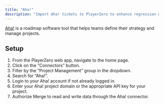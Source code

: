 ```yaml
---
title: "Aha!"
description: "Import Aha! tickets to PlayerZero to enhance regression detection and more."
---
```


[Aha!](https://www.aha.io/) is a roadmap software tool that helps teams define their strategy and manage projects.

<Snippet file="pm-connector.mdx" />

<Snippet file="ticketing-permissions.mdx" />
<Snippet file="ticketing-permissions-collections.mdx" />

## Setup
1. From the PlayerZero web app, navigate to the home page.
2. Click on the “Connectors” button.
3. Filter by the ”Project Management” group in the dropdown.
4. Search for “Aha!”.
5. Login to your Aha! account if not already logged in.
6. Enter your Aha! project domain or the appropriate API key for your project.
7. Authorize Merge to read and write data through the Aha! connector.